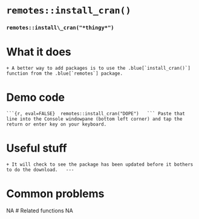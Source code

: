 # [`remotes::install_cran()`]{.blue}	
###	[`remotes::install\_cran`]{.blue}`("*thingy*")`{.center}
# What it does
	+ A better way to add packages is to use the .blue[`install_cran()`] function from the .blue[`remotes`] package.	
# Demo code
	```{r, eval=FALSE}	remotes::install_cran("DOPE")	```	Paste that line into the Console windowpane (bottom left corner) and tap the return or enter key on your keyboard.	
# Useful stuff
	+ It will check to see the package has been updated before it bothers to do the download.	---
# Common problems
NA
# Related functions
NA